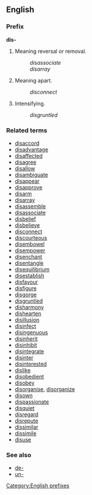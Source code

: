 ==English==
===Prefix===
'''dis-'''

#Meaning reversal or removal.
#:''disassociate''
#:''disarray''
#Meaning apart.
#:''disconnect''
#Intensifying.
#:''disgruntled''

===Related terms===
*[[disaccord]]
*[[disadvantage]]
*[[disaffected]]
*[[disagree]]
*[[disallow]]
*[[disambiguate]]
*[[disappear]]
*[[disapprove]]
*[[disarm]]
*[[disarray]]
*[[disassemble]]
*[[disassociate]]
*[[disbelief]]
*[[disbelieve]]
*[[disconnect]]
*[[discourteous]]
*[[disembowel]]
*[[disempower]]
*[[disenchant]]
*[[disentangle]]
*[[disequilibrium]]
*[[disestablish]]
*[[disfavour]]
*[[disfigure]]
*[[disgorge]]
*[[disgruntled]]
*[[disharmony]]
*[[dishearten]]
*[[disillusion]]
*[[disinfect]]
*[[disingenuous]]
*[[disinherit]]
*[[disinhibit]]
*[[disintegrate]]
*[[disinter]]
*[[disinterested]]
*[[dislike]]
*[[disobedient]]
*[[disobey]]
*[[disorganise]], [[disorganize]]
*[[disown]]
*[[dispassionate]]
*[[disquiet]]
*[[disregard]]
*[[disrepute]]
*[[dissimilar]]
*[[dissimile]]
*[[disuse]]

===See also===
*[[de-]]
*[[un-]]

[[Category:English prefixes]]